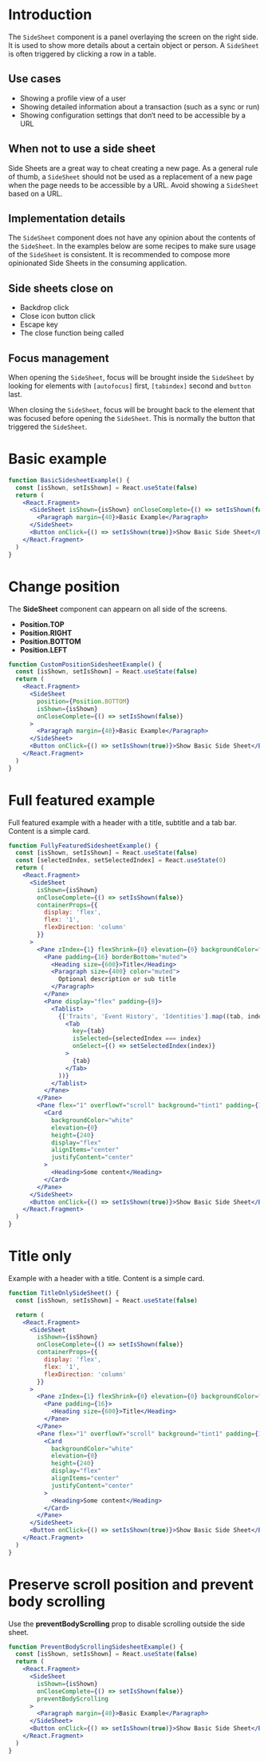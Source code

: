 # Introduction

The `SideSheet` component is a panel overlaying the screen on the right side.
It is used to show more details about a certain object or person.
A `SideSheet` is often triggered by clicking a row in a table.

## Use cases

- Showing a profile view of a user
- Showing detailed information about a transaction (such as a sync or run)
- Showing configuration settings that don‘t need to be accessible by a URL

## When not to use a side sheet

Side Sheets are a great way to cheat creating a new page.
As a general rule of thumb, a `SideSheet` should not be used as a replacement
of a new page when the page needs to be accessible by a URL.
Avoid showing a `SideSheet` based on a URL.

## Implementation details

The `SideSheet` component does not have any opinion about the contents of the `SideSheet`.
In the examples below are some recipes to make sure usage of the `SideSheet` is consistent.
It is recommended to compose more opinionated Side Sheets in the consuming application.

## Side sheets close on

- Backdrop click
- Close icon button click
- Escape key
- The close function being called

## Focus management

When opening the `SideSheet`, focus will be brought inside the `SideSheet` by looking for elements with `[autofocus]` first, `[tabindex]` second and `button` last.

When closing the `SideSheet`, focus will be brought back to the element that was focused before opening the `SideSheet`.
This is normally the button that triggered the `SideSheet`.

# Basic example

```jsx
function BasicSidesheetExample() {
  const [isShown, setIsShown] = React.useState(false)
  return (
    <React.Fragment>
      <SideSheet isShown={isShown} onCloseComplete={() => setIsShown(false)}>
        <Paragraph margin={40}>Basic Example</Paragraph>
      </SideSheet>
      <Button onClick={() => setIsShown(true)}>Show Basic Side Sheet</Button>
    </React.Fragment>
  )
}
```

# Change position

The **SideSheet** component can appearn on all side of the screens.

- **Position.TOP**
- **Position.RIGHT**
- **Position.BOTTOM**
- **Position.LEFT**

```jsx
function CustomPositionSidesheetExample() {
  const [isShown, setIsShown] = React.useState(false)
  return (
    <React.Fragment>
      <SideSheet
        position={Position.BOTTOM}
        isShown={isShown}
        onCloseComplete={() => setIsShown(false)}
      >
        <Paragraph margin={40}>Basic Example</Paragraph>
      </SideSheet>
      <Button onClick={() => setIsShown(true)}>Show Basic Side Sheet</Button>
    </React.Fragment>
  )
}
```

# Full featured example

Full featured example with a header with a title, subtitle and a tab bar.
Content is a simple card.

```jsx collapse
function FullyFeaturedSidesheetExample() {
  const [isShown, setIsShown] = React.useState(false)
  const [selectedIndex, setSelectedIndex] = React.useState(0)
  return (
    <React.Fragment>
      <SideSheet
        isShown={isShown}
        onCloseComplete={() => setIsShown(false)}
        containerProps={{
          display: 'flex',
          flex: '1',
          flexDirection: 'column'
        }}
      >
        <Pane zIndex={1} flexShrink={0} elevation={0} backgroundColor="white">
          <Pane padding={16} borderBottom="muted">
            <Heading size={600}>Title</Heading>
            <Paragraph size={400} color="muted">
              Optional description or sub title
            </Paragraph>
          </Pane>
          <Pane display="flex" padding={8}>
            <Tablist>
              {['Traits', 'Event History', 'Identities'].map((tab, index) => (
                <Tab
                  key={tab}
                  isSelected={selectedIndex === index}
                  onSelect={() => setSelectedIndex(index)}
                >
                  {tab}
                </Tab>
              ))}
            </Tablist>
          </Pane>
        </Pane>
        <Pane flex="1" overflowY="scroll" background="tint1" padding={16}>
          <Card
            backgroundColor="white"
            elevation={0}
            height={240}
            display="flex"
            alignItems="center"
            justifyContent="center"
          >
            <Heading>Some content</Heading>
          </Card>
        </Pane>
      </SideSheet>
      <Button onClick={() => setIsShown(true)}>Show Basic Side Sheet</Button>
    </React.Fragment>
  )
}
```

# Title only

Example with a header with a title. Content is a simple card.

```jsx collapse
function TitleOnlySideSheet() {
  const [isShown, setIsShown] = React.useState(false)

  return (
    <React.Fragment>
      <SideSheet
        isShown={isShown}
        onCloseComplete={() => setIsShown(false)}
        containerProps={{
          display: 'flex',
          flex: '1',
          flexDirection: 'column'
        }}
      >
        <Pane zIndex={1} flexShrink={0} elevation={0} backgroundColor="white">
          <Pane padding={16}>
            <Heading size={600}>Title</Heading>
          </Pane>
        </Pane>
        <Pane flex="1" overflowY="scroll" background="tint1" padding={16}>
          <Card
            backgroundColor="white"
            elevation={0}
            height={240}
            display="flex"
            alignItems="center"
            justifyContent="center"
          >
            <Heading>Some content</Heading>
          </Card>
        </Pane>
      </SideSheet>
      <Button onClick={() => setIsShown(true)}>Show Basic Side Sheet</Button>
    </React.Fragment>
  )
}
```

# Preserve scroll position and prevent body scrolling

Use the **preventBodyScrolling** prop to disable scrolling outside the side sheet.

```jsx collapse
function PreventBodyScrollingSidesheetExample() {
  const [isShown, setIsShown] = React.useState(false)
  return (
    <React.Fragment>
      <SideSheet
        isShown={isShown}
        onCloseComplete={() => setIsShown(false)}
        preventBodyScrolling
      >
        <Paragraph margin={40}>Basic Example</Paragraph>
      </SideSheet>
      <Button onClick={() => setIsShown(true)}>Show Basic Side Sheet</Button>
    </React.Fragment>
  )
}
```
